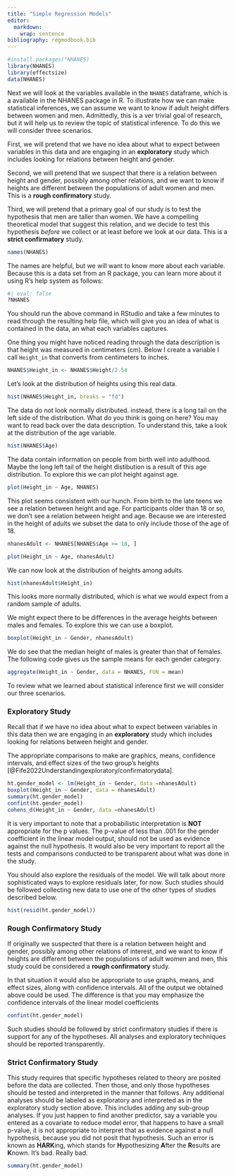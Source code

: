 ```yaml
---
title: "Simple Regression Models"
editor: 
  markdown: 
    wrap: sentence
bibliography: regmodbook.bib    
---
```


```r
#install.packages("NHANES)
library(NHANES)
library(effectsize)
data(NHANES)
```

Next we will look at the variables available in the `NHANES` dataframe, which is a available in the NHANES package in R.
To illustrate how we can make statistical inferences, we can assume we want to know if adult height differs between women and men.
Admittedly, this is a ver trivial goal of research, but it will help us to review the topic of statistical inference.
To do this we will consider three scenarios.

First, we will pretend that we have no idea about what to expect between variables in this data and are engaging in an **exploratory** study which includes looking for relations between height and gender.

Second, we will pretend that we suspect that there is a relation between height and gender, possibly among other relations, and we want to know if heights are different between the populations of adult women and men.
This is a **rough confirmatory** study.

Third, we will pretend that a primary goal of our study is to test the hypothesis that men are taller than women.
We have a compelling theoretical model that suggest this relation, and we decide to test this hypothesis *before* we collect or at least before we look at our data.
This is a **strict confirmatory** study.

```r
names(NHANES)
```

The names are helpful, but we will want to know more about each variable.
Because this is a data set from an R package, you can learn more about it using R's help system as follows:

```r
#| eval: false
?NHANES
```

You should run the above command in RStudio and take a few minutes to read through the resulting help file, which will give you an idea of what is contained in the data, an what each variables captures.

One thing you might have noticed reading through the data description is that height was measured in centimeters (cm).
Below I create a variable I call `Height_in` that converts from centimeters to inches.

```r
NHANES$Height_in <- NHANES$Height/2.54
```

Let's look at the distribution of heights using this real data.

```r
hist(NHANES$Height_in, breaks = "fd")
```

The data do not look normally distributed.
instead, there is a long tail on the left side of the distribution.
What do you think is going on here?
You may want to read back over the data description.
To understand this, take a look at the distribution of the age variable.

```r
hist(NHANES$Age)
```

The data contain information on people from birth well into adulthood.
Maybe the long left tail of the height distibution is a result of this age distribution.
To explore this we can plot height against age.

```r
plot(Height_in ~ Age, NHANES)
```

This plot seems consistent with our hunch.
From birth to the late teens we see a relation between height and age.
For participants older than 18 or so, we don't see a relation between height and age.
Because we are interested in the height of adults we subset the data to only include those of the age of 18.

```r
nhanesAdult <- NHANES[NHANES$Age >= 18, ]
```

```r
plot(Height_in ~ Age, nhanesAdult)
```

We can now look at the distribution of heights among adults.

```r
hist(nhanesAdult$Height_in)
```

This looks more normally distributed, which is what we would expect from a random sample of adults.

We might expect there to be differences in the average heights between males and females.
To explore this we can use a boxplot.

```r
boxplot(Height_in ~ Gender, nhanesAdult)
```

We do see that the median height of males is greater than that of females.
The following code gives us the sample means for each gender category.

```r
aggregate(Height_in ~ Gender, data = NHANES, FUN = mean)
```

To review what we learned about statistical inference first we will consider our three scenarios.

### Exploratory Study

Recall that if we have no idea about what to expect between variables in this data then we are engaging in an **exploratory** study which includes looking for relations between height and gender.

The appropriate comparisons to make are graphics, means, confidence intervals, and effect sizes of the two group's heights [@Fife2022Understandingexploratory/confirmatorydata].

```r
ht.gender_model <- lm(Height_in ~ Gender, data =nhanesAdult)
boxplot(Height_in ~ Gender, data = nhanesAdult)
summary(ht.gender_model)
confint(ht.gender_model)
cohens_d(Height_in ~ Gender, data =nhanesAdult)
```

It is very important to note that a probabilistic interpretation  is **NOT** appropriate for  the p values.
The p-value of less than .001 for the gender coefficient in the linear model output, should not be used as evidence against the null hypothesis.
It would also be very important to report all the tests and comparisons conducted to be transparent about what was done in the study.

You should also explore the residuals of the model.
We will talk about more sophisticated ways to explore residuals later, for now.
Such studies should be followed collecting new data to use one of the other types of studies described below.

```r
hist(resid(ht.gender_model))
```

### Rough Confirmatory Study

If originally we suspected that there is a relation between height and gender, possibly among other relations of interest, and we want to know if heights are different between the populations of adult women and men, this study could be considered a **rough confirmatory** study.

In that situation it would also be appropriate to use graphs, means, and effect sizes, along with confidence intervals.
All of the output we obtained above could be used. 
The difference is that you may emphasize the confidence intervals of the linear model coefficients

```r
confint(ht.gender_model)
```
Such studies should be followed by strict confirmatory studies if there is support for any of the hypotheses.
All analyses and exploratory techniques should be reported transparently.


### Strict Confirmatory Study

This study requires that specific hypotheses related to theory are posited before the data are collected. 
Then those, and only those hypotheses should be tested and interpreted in the manner that follows. 
Any additional analyses should be labeled as exploratory and interpreted as in the exploratory study section above.
This includes adding any sub-group analyses. 
If you just happen to find another predictor, say a variable you entered as a covariate to reduce model error, that happens to have a small p-value, it is not appropriate to interpret that as evidence against a null hypothesis, because you did not posit that hypothesis.
Such an error is known as **HARK**ing, which stands for **H**ypothesizing **A**fter the **R**esults are **K**nown.
It's bad. Really bad.
```r
summary(ht.gender_model)
```


